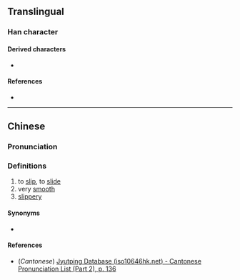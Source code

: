 {{character info}}
==Translingual==

===Han character===
{{Han char|rn=85|rad=水|as=03|sn=6|four=|canj=EHP|ids=⿰氵乇}}

====Derived characters====
* {{l|mul|[[𥁩]]}}

====References====
* {{Han ref|kx=0605.040|dkj=17123|dj=0998.130|hdz=31552.060|uh=6C51|ud=27729}}

----

==Chinese==
{{zh-forms}}

===Pronunciation===
{{zh-pron
|m=tuō
|c=tok3
|mc=
|oc=
|cat=v,a
}}

===Definitions===
{{zh-hanzi}}

# to [[slip]], to [[slide]]
# very [[smooth]]
# [[slippery]]

====Synonyms====
* {{zh-l|滑}}

{{attention|zh|is 汑 really a perfect synonym like this?}}

====References====
* (''Cantonese'') [http://www.iso10646hk.net/jp/document/download.jsp Jyutping Database (iso10646hk.net) - Cantonese Pronunciation List (Part 2), p. 136]